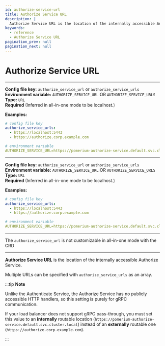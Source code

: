 ```yaml
---
id: authorize-service-url
title: Authorize Service URL
description: |
  Authorize Service URL is the location of the internally accessible Authorize service.
keywords:
  - reference
  - Authorize Service URL
pagination_prev: null
pagination_next: null
---
```



# Authorize Service URL

<Tabs>
<TabItem value="Core" label="Core">

---

**Config file key:** `authorize_service_url` or `authorize_service_urls` <br/>
**Environment variable:** `AUTHORIZE_SERVICE_URL` OR `AUTHORIZE_SERVICE_URLS` <br/>
**Type:** `URL` <br/>
**Required** (Inferred in all-in-one mode to be localhost.)

**Examples:**

```yaml
# config file key
authorize_service_urls:
  - https://localhost:5443
  - https://authorize.corp.example.com

# environment variable
AUTHORIZE_SERVICE_URL=https://pomerium-authorize-service.default.svc.cluster.local
```

</TabItem>
<TabItem value="Enterprise" label="Enterprise">

---

**Config file key:** `authorize_service_url` or `authorize_service_urls` <br/>
**Environment variable:** `AUTHORIZE_SERVICE_URL` OR `AUTHORIZE_SERVICE_URLS` <br/>
**Type:** `URL` <br/>
**Required** (Inferred in all-in-one mode to be localhost.)

**Examples:**

```yaml
# config file key
authorize_service_urls:
  - https://localhost:5443
  - https://authorize.corp.example.com

# environment variable
AUTHORIZE_SERVICE_URL=https://pomerium-authorize-service.default.svc.cluster.local
```

</TabItem>
<TabItem value="Kubernetes" label="Kubernetes">

---

The `authorize_service_url` is not customizable in all-in-one mode with the CRD

</TabItem>
</Tabs>

---

**Authorize Service URL** is the location of the internally accessible Authorize Service.

Multiple URLs can be specified with `authorize_service_urls` as an array.

:::tip **Note**

Unlike the Authenticate Service, the Authorize Service has no publicly accessible HTTP handlers, so this setting is purely for gRPC communication.

If your load balancer does not support gRPC pass-through, you must set this value to an **internally** routable location (`https://pomerium-authorize-service.default.svc.cluster.local`) instead of an **externally** routable one (`https://authorize.corp.example.com`).

:::

